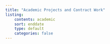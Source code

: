 ```yaml
---
title: "Academic Projects and Contract Work"
listing:
    contents: academic
    sort: enddate
    type: default
    categories: false
---
```


